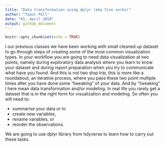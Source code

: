 ```yaml
---
title: "Data transformation using dplyr (aka five verbs)"
author: "Taavi Päll"
date: "01. April 2018"
output: github_document
---
```


```r
knitr::opts_chunk$set(echo = TRUE)
```

I our previous classes we have been working with small cleaned up dataset to go through steps of creating some of the most common visualization types. 
In your workflow you are going to need data visualization at two points, namely during exploratory data analysis where you learn to know your dataset and during report preparation when you try to communicate what have you found. And this is not two stop trip, this is more like a roundabout, an iterative process, where you pass these two point multiple times after you have done some "tweaking" of your data. And by "tweaking" I here mean data transformation and/or modeling. In real life you rarely get a dataset that is in the right form for visualization and modeling. So often you will need to:

- summarise your data or to 
- create new variables, 
- rename variables, or 
- reorder the observations. 

We are going to use dplyr library from tidyverse to learn how to carry out these tasks. 



```r

```

